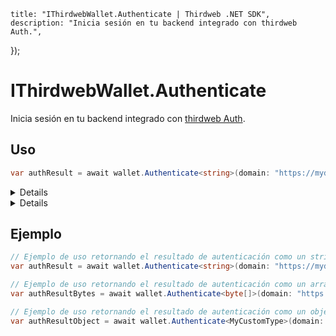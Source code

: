 

    title: "IThirdwebWallet.Authenticate | Thirdweb .NET SDK",
    description: "Inicia sesión en tu backend integrado con thirdweb Auth.",
});

# IThirdwebWallet.Authenticate

Inicia sesión en tu backend integrado con [thirdweb Auth](https://portal.thirdweb.com/connect/auth).

## Uso

```csharp
var authResult = await wallet.Authenticate<string>(domain: "https://mydomain.com", chainId: 1);
```

<Details summary="Parámetros">

### wallet

La instancia de la wallet que firmará el payload SIWE (Sign-In With Ethereum), debe ser un `IThirdwebWallet`.

### domain

El dominio del backend con el que autenticarse, debe ser un `string`.

### chainId

El ID de la cadena del blockchain con el que autenticarse, debe ser un `BigInteger`.

### authPayloadPath (opcional)

La ruta al endpoint del payload de autenticación, por defecto es `"/auth/payload"`, debe ser un `string`.

### authLoginPath (opcional)

La ruta al endpoint de inicio de sesión de autenticación, por defecto es `"/auth/login"`, debe ser un `string`.

### authPayloadMethod (opcional)

El método HTTP para la solicitud del payload de autenticación, puede ser `"GET"` o `"POST"`. Por defecto es `"GET"`.

### authLoginMethod (opcional)

El método HTTP para la solicitud de inicio de sesión de autenticación, puede ser `"GET"` o `"POST"`. Por defecto es `"POST"`.

### separatePayloadAndSignatureInBody (opcional)

Si separar el payload y la firma en el cuerpo de la solicitud de inicio de sesión, debe ser un `booleano`. Por defecto es `false`.

### httpClientOverride (opcional)

Una instancia de `IThirdwebHttpClient` para sobrescribir el cliente HTTP por defecto, por defecto es `null`.

</Details>

<Details summary="Valor de retorno">

### T

El resultado de la autenticación como el tipo `T`. Puede ser `string`, `byte[]` o un objeto deserializado.

</Details>

## Ejemplo

```csharp
// Ejemplo de uso retornando el resultado de autenticación como un string
var authResult = await wallet.Authenticate<string>(domain: "https://mydomain.com", chainId: 1);

// Ejemplo de uso retornando el resultado de autenticación como un array de bytes
var authResultBytes = await wallet.Authenticate<byte[]>(domain: "https://mydomain.com", chainId: 1);

// Ejemplo de uso retornando el resultado de autenticación como un objeto personalizado
var authResultObject = await wallet.Authenticate<MyCustomType>(domain: "https://mydomain.com", chainId: 1);
```
